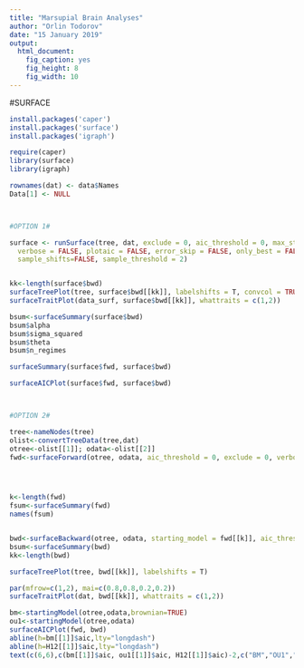 ```yaml
---
title: "Marsupial Brain Analyses"
author: "Orlin Todorov"
date: "15 January 2019"
output: 
  html_document: 
    fig_caption: yes
    fig_height: 8
    fig_width: 10
---
```


#SURFACE
```r

install.packages('caper')
install.packages('surface')
install.packages('igraph')

require(caper)
library(surface)
library(igraph)

rownames(dat) <- data$Names
Data[1] <- NULL



#OPTION 1#

surface <- runSurface(tree, dat, exclude = 0, aic_threshold = 0, max_steps = NULL,
  verbose = FALSE, plotaic = FALSE, error_skip = FALSE, only_best = FALSE,
  sample_shifts=FALSE, sample_threshold = 2)


kk<-length(surface$bwd)
surfaceTreePlot(tree, surface$bwd[[kk]], labelshifts = T, convcol = TRUE, cex = 0.5)
surfaceTraitPlot(data_surf, surface$bwd[[kk]], whattraits = c(1,2))

bsum<-surfaceSummary(surface$bwd)
bsum$alpha
bsum$sigma_squared
bsum$theta
bsum$n_regimes

surfaceSummary(surface$fwd, surface$bwd)

surfaceAICPlot(surface$fwd, surface$bwd)



#OPTION 2#

tree<-nameNodes(tree)
olist<-convertTreeData(tree,dat)
otree<-olist[[1]]; odata<-olist[[2]]
fwd<-surfaceForward(otree, odata, aic_threshold = 0, exclude = 0, verbose = TRUE, plotaic = TRUE, save_steps=TRUE)




k<-length(fwd)
fsum<-surfaceSummary(fwd)
names(fsum)


bwd<-surfaceBackward(otree, odata, starting_model = fwd[[k]], aic_threshold = 0, only_best = TRUE, verbose = FALSE, plotaic = FALSE)
bsum<-surfaceSummary(bwd)
kk<-length(bwd)

surfaceTreePlot(tree, bwd[[kk]], labelshifts = T)

par(mfrow=c(1,2), mai=c(0.8,0.8,0.2,0.2))
surfaceTraitPlot(dat, bwd[[kk]], whattraits = c(1,2))

bm<-startingModel(otree,odata,brownian=TRUE)
ou1<-startingModel(otree,odata)
surfaceAICPlot(fwd, bwd)
abline(h=bm[[1]]$aic,lty="longdash")
abline(h=H12[[1]]$aic,lty="longdash")
text(c(6,6),c(bm[[1]]$aic, ou1[[1]]$aic, H12[[1]]$aic)-2,c("BM","OU1","H12"),cex=0.5)



```